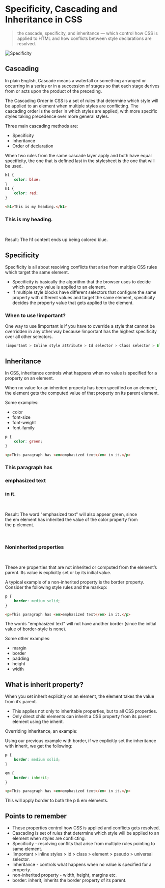 # Specificity, Cascading and Inheritance in CSS

> the cascade, specificity, and inheritance — which control how CSS is applied to HTML and how conflicts between style declarations are resolved.

![Specificity](/specificity.png)

## Cascading

In plain English, Cascade means a waterfall or something arranged or occurring in a series or in a succession of stages so that each stage derives from or acts upon the product of the preceding.

The Cascading Order in CSS is a set of rules that determine which style will be applied to an element when multiple styles are conflicting. The cascading order is the order in which styles are applied, with more specific styles taking precedence over more general styles.

Three main cascading methods are:

-   Specificity
-   Inheritance
-   Order of declaration

When two rules from the same cascade layer apply and both have equal specificity, the one that is defined last in the stylesheet is the one that will be used.

```css
h1 {
    color: blue;
}
h1 {
    color: red;
}
```

```html
<h1>This is my heading.</h1>
```

<div>

<h3 className="text-red-700">This is my heading.</h3>
<br />

Result: The h1 content ends up being colored blue.

</div>

## Specificity

Specificity is all about resolving conflicts that arise from multiple CSS rules which target the same element.

-   Specificity is basically the algorithm that the browser uses to decide which property value is applied to an element.
-   If multiple style blocks have different selectors that configure the same property with different values and target the same element, specificity decides the property value that gets applied to the element.

### When to use !important?

One way to use !important is if you have to override a style that cannot be overridden in any other way because !important has the highest specificity over all other selectors.

```javascript
!important > Inline style attribute > Id selector > Class selector > Element selector > Universal selector.
```

## Inheritance

In CSS, inheritance controls what happens when no value is specified for a property on an element.

When no value for an inherited property has been specified on an element, the element gets the computed value of that property on its parent element.

Some examples:

-   color
-   font-size
-   font-weight
-   font-family

```css
p {
    color: green;
}
```

```html
<p>This paragraph has <em>emphasized text</em> in it.</p>
```

<div className="flex">
    <h3 className="text-green-700">This paragraph has</h3>
    <h3 className="text-green-700 italic pl-2">emphasized text</h3>
    <h3 className="text-green-700 pl-2">in it.</h3>
</div>
<br />

Result: The word "emphasized text" will also appear green, since the em element has inherited the value of the color property from the p element.

<br />
<h3 className="text-red-400">Noninherited properties</h3>
<br />

These are properties that are not inherited or computed from the element’s parent. Its value is explicitly set or by its initial value.

A typical example of a non-inherited property is the border property. Consider the following style rules and the markup:

```css
p {
    border: medium solid;
}
```

```html
<p>This paragraph has <em>emphasized text</em> in it.</p>
```

The words "emphasized text" will not have another border (since the initial value of border-style is none).

Some other examples:

-   margin
-   border
-   padding
-   height
-   width

## What is inherit property?

When you set inherit explicitly on an element, the element takes the value from it’s parent.

-   This applies not only to inheritable properties, but to all CSS properties.
-   Only direct child elements can inherit a CSS property from its parent element using the inherit.

Overriding inheritance, an example:

Using our previous example with border, if we explicitly set the inheritance with inherit, we get the following:

```css
p {
    border: medium solid;
}

em {
    border: inherit;
}
```

```html
<p>This paragraph has <em>emphasized text</em> in it.</p>
```

This will apply border to both the p & em elements.

## Points to remember

-   These properties control how CSS is applied and conflicts gets resolved.
-   Cascading is set of rules that determine which style will be applied to an element when styles are conflicting.
-   Specificity - resolving conflits that arise from multiple rules pointing to same element.
-   !important > inline styles > id > class > element > pseudo > universal selector.
-   Inheritance - controls what happens when no value is specified for a property.
-   non-inherited property - width, height, margins etc.
-   border: inherit, inherits the border property of its parent.
